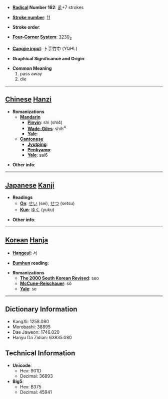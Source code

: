 * '''[[Wiktionary:Chinese radical index| Radical]] Number 162''': [[Wiktionary:Chinese radical index 辵|辵]]+7 strokes

* '''[[Wiktionary:Chinese total strokes index|Stroke number]]''': [[Wiktionary:Chinese total strokes index 11|11]]

* '''Stroke order''': 

* '''[[Wiktionary:Chinese four corner index|Four-Corner System]]''': 3230<sub>2</sub>

* '''[[Wiktionary:Chinese Cangjie index|Cangjie input]]''': 卜手竹中 (YQHL)

* '''Graphical Significance and Origin''': 

* '''Common Meaning'''
*#pass away
*# die


----

== [[Chinese]] [[Hanzi]] ==

* '''Romanizations'''
** '''[[Mandarin]]'''
*** '''[[Pinyin]]''': shì (shi4)
*** '''[[Wade-Giles]]''': shih<sup>4</sup>
*** '''[[Yale]]''': 
** '''[[Cantonese]]'''
*** '''[[Jyutping]]''':
*** '''[[Penkyamp]]''': 
*** '''[[Yale]]''': sai6

* '''Other info''': 

----

== [[Japanese]] [[Kanji]] ==

* '''Readings'''
** '''[[On]]''': [[せい]] (sei), [[せつ]] (setsu)
** '''[[Kun]]''': [[ゆく]] (yuku)

* '''Other info''':  

----

== [[Korean]] [[Hanja]] ==

* '''[[Hangeul]]''': 서

* '''[[Eumhun]] reading''': 

* '''Romanizations'''
** '''[[The 2000 South Korean Revised Romanization|The 2000 South Korean Revised]]''': seo
** '''[[McCune-Reischauer]]''': sŏ
** '''[[Yale]]''': se

----

== Dictionary Information ==

* KangXi: 1258.080
* Morobashi: 38895
* Dae Jaweon: 1746.020
* Hanyu Da Zidian: 63835.080

== Technical Information ==

* '''Unicode''':
** Hex: 901D
** Decimal: 36893
* '''Big5''':
** Hex: B375
** Decimal: 45941